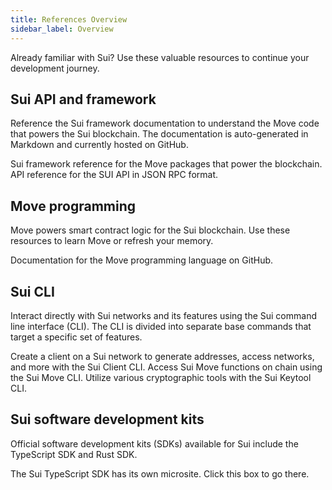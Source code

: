 ```yaml
---
title: References Overview
sidebar_label: Overview
---
```



Already familiar with Sui? Use these valuable resources to continue your development journey.

## Sui API and framework

Reference the Sui framework documentation to understand the Move code that powers the Sui blockchain. The documentation is auto-generated in Markdown and currently hosted on GitHub.

<Cards>
<Card title="Sui Framework" href="https://github.com/MystenLabs/sui/tree/main/crates/sui-framework/docs">
Sui framework reference for the Move packages that power the blockchain.
</Card>
<Card title="GraphQL RPC" href="references/sui-api/beta-graph-ql"/>
<Card title="GraphQL RPC" href="references/sui-api/graphql"/>
<Card title="Sui API reference" href="references/sui-api">
API reference for the SUI API in JSON RPC format.
</Card>
</Cards>

## Move programming

Move powers smart contract logic for the Sui blockchain. Use these resources to learn Move or refresh your memory.

<Cards>
<Card title="Move language" href="https://github.com/move-language/move/blob/main/language/documentation/book/src/introduction.md">
Documentation for the Move programming language on GitHub.
</Card>
<Card title="Move.toml" href="references/move/move-toml"/>
<Card title="Move.lock" href="references/move/move-lock"/>
</Cards>

## Sui CLI

Interact directly with Sui networks and its features using the Sui command line interface (CLI). The CLI is divided into separate base commands that target a specific set of features.

<Cards>
<Card title="Sui Client CLI" href="references/cli/client">
Create a client on a Sui network to generate addresses, access networks, and more with the Sui Client CLI.
</Card>
<Card title="Sui Move CLI" href="references/cli/move">
Access Sui Move functions on chain using the Sui Move CLI.
</Card>
<Card title="Sui Keytool CLI" href="references/cli/keytool">
Utilize various cryptographic tools with the Sui Keytool CLI.
</Card>
</Cards>

## Sui software development kits

Official software development kits (SDKs) available for Sui include the TypeScript SDK and Rust SDK.

<Cards>
<Card title="Sui TypeScript SDK" href="https://sdk.mystenlabs.com/typescript">
The Sui TypeScript SDK has its own microsite. Click this box to go there.
</Card>
<Card title="Sui Rust SDK" href="references/rust-sdk"/>
</Cards>

